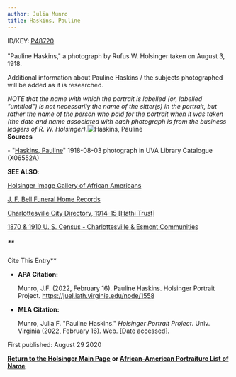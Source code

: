 ```yaml
---
author: Julia Munro
title: Haskins, Pauline
---
```

ID/KEY: [P48720](http://juel.iath.virginia.edu/public_person?person=48720 "P48720")****[  
](http://juel.iath.virginia.edu/public_person?person=48263 "P48263")****  
"Pauline Haskins," a photograph by Rufus W. Holsinger taken on August 3, 1918.

Additional information about Pauline Haskins / the subjects photographed will be added as it is researched. 

_NOTE that the name with which the portrait is labelled (or, labelled "untitled") is not necessarily the name of the sitter(s) in the portrait, but rather the name of the person who paid for the portrait when it was taken (the date and name associated with each photograph is from the business ledgers of R. W. Holsinger)._![Haskins, Pauline](https://iiif.lib.virginia.edu/iiif/uva-lib:1049537/full/1000,1337/0/default.jpg "Haskins, Pauline")   
**Sources**

\- "[Haskins, Pauline](https://search.lib.virginia.edu/catalog/uva-lib:1049537#?c=0&m=0&s=0&cv=0&xywh=-1585%2C-327%2C6023%2C4465 "Haskins, Pauline")" 1918-08-03 photograph in UVA Library Catalogue (X06552A) 

**SEE ALSO**:

[Holsinger Image Gallery of African Americans](http://rwholsingerphotos.org/images.php "Holsinger Image Gallery of African Americans")

[J. F. Bell Funeral Home Records](http://www2.vcdh.virginia.edu/afam/raceandplace/perl_scripts/funeral_search.html "J. F. Bell Funeral Home Database")

[Charlottesville City Directory, 1914-15 \[Hathi Trust\]](https://catalog.hathitrust.org/Record/101954103 "Charlottesville City Directory, 1914-15") 

[1870 & 1910 U. S. Census - Charlottesville & Esmont Communities](http://www2.vcdh.virginia.edu/afam/raceandplace/census/search_both.html "1870 & 1910 U. S. Census: Charlottesville and Esmont Communities")

##### **  
Cite This Entry**

*   **APA Citation:**
    
    Munro, J.F. (2022, February 16). Pauline Haskins. Holsinger Portrait Project. https://juel.iath.virginia.edu/node/1558
    
*   **MLA Citation:**
    
    Munro, Julia F. "Pauline Haskins." _Holsinger Portrait Project_. Univ. Virginia (2022, February 16). Web. \[Date accessed\].
    

  
First published: August 29 2020  
  

[**Return to the Holsinger Main Page**](http://juel.iath.virginia.edu/node/980) **or [African-American Portraiture List of Name](http://juel.iath.virginia.edu/node/996)**
